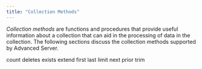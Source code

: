 ```yaml
---
title: "Collection Methods"
---
```


*Collection methods* are functions and procedures that provide useful information about a collection that can aid in the processing of data in the collection. The following sections discuss the collection methods supported by Advanced Server.

<div class="toctree" data-maxdepth="3">

count deletes exists extend first last limit next prior trim

</div>
